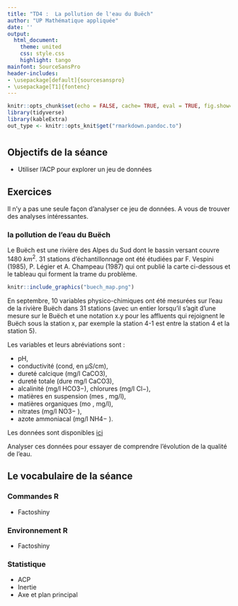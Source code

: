 ```yaml
---
title: "TD4 :  La pollution de l'eau du Buëch"
author: "UP Mathématique appliquée"
date: ''
output:
  html_document:
    theme: united
    css: style.css
    highlight: tango
mainfont: SourceSansPro
header-includes:
- \usepackage[default]{sourcesanspro}
- \usepackage[T1]{fontenc}
---
```



```r
knitr::opts_chunk$set(echo = FALSE, cache= TRUE, eval = TRUE, fig.show='hide', message = FALSE, warning = FALSE, results = 'hide' )
library(tidyverse)
library(kableExtra)
out_type <- knitr::opts_knit$get("rmarkdown.pandoc.to")
```


# {.tabset .tabset-fade .tabset-pills}

##  Objectifs de la séance  
- Utiliser l'ACP pour explorer un jeu de données

## Exercices 


Il n'y a pas une seule façon d'analyser ce jeu de données. A vous de trouver des analyses intéressantes.


### la pollution de l'eau du Buëch 
Le Buëch est une rivière des Alpes du Sud dont le bassin versant couvre 1480 $km^2$. 31 stations d'échantillonnage
ont été étudiées par F. Vespini (1985), P. Légier et A. Champeau (1987) qui ont publié la carte ci-dessous et le tableau qui forment la trame du problème.


```r
knitr::include_graphics("buech_map.png")
```


En septembre, 10 variables physico-chimiques ont été mesurées sur l'eau de la rivière Buëch dans 31 stations (avec un entier lorsqu'il s'agit d'une mesure sur le Buëch et une notation x.y pour les affluents qui rejoignent le Buëch sous la station x, par exemple la station 4-1 est
entre la station 4 et la station 5). 

Les variables et leurs abréviations sont : 

-  pH, 
- conductivité (cond, en μS/cm), 
- dureté calcique (mg/l CaCO3), 
- dureté totale (dure mg/l CaCO3), 
- alcalinité (mg/l HCO3−), chlorures (mg/l Cl−), 
- matières en suspension (mes , mg/l), 
- matières organiques (mo , mg/l), 
- nitrates (mg/l NO3− ), 
- azote ammoniacal (mg/l NH4− ).


Les données sont disponibles [ici](buech.csv) 


Analyser ces données pour essayer de comprendre l'évolution de la qualité de l'eau.









## Le vocabulaire de la séance

### Commandes R
- Factoshiny


### Environnement R
- Factoshiny


### Statistique 
- ACP
- Inertie
- Axe et plan principal
